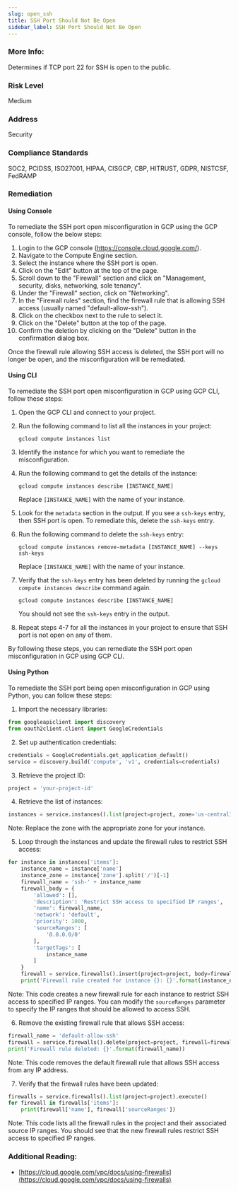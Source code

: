 ```yaml
---
slug: open_ssh
title: SSH Port Should Not Be Open
sidebar_label: SSH Port Should Not Be Open
---
```


### More Info:

Determines if TCP port 22 for SSH is open to the public.

### Risk Level

Medium

### Address

Security

### Compliance Standards

SOC2, PCIDSS, ISO27001, HIPAA, CISGCP, CBP, HITRUST, GDPR, NISTCSF, FedRAMP

### Remediation

#### Using Console

To remediate the SSH port open misconfiguration in GCP using the GCP console, follow the below steps:

1. Login to the GCP console (https://console.cloud.google.com/).
2. Navigate to the Compute Engine section.
3. Select the instance where the SSH port is open.
4. Click on the "Edit" button at the top of the page.
5. Scroll down to the "Firewall" section and click on "Management, security, disks, networking, sole tenancy".
6. Under the "Firewall" section, click on "Networking".
7. In the "Firewall rules" section, find the firewall rule that is allowing SSH access (usually named "default-allow-ssh").
8. Click on the checkbox next to the rule to select it.
9. Click on the "Delete" button at the top of the page.
10. Confirm the deletion by clicking on the "Delete" button in the confirmation dialog box.

Once the firewall rule allowing SSH access is deleted, the SSH port will no longer be open, and the misconfiguration will be remediated.

#### Using CLI

To remediate the SSH port open misconfiguration in GCP using GCP CLI, follow these steps:

1. Open the GCP CLI and connect to your project.

2. Run the following command to list all the instances in your project:

   ```
   gcloud compute instances list
   ```

3. Identify the instance for which you want to remediate the misconfiguration.

4. Run the following command to get the details of the instance:

   ```
   gcloud compute instances describe [INSTANCE_NAME]
   ```

   Replace `[INSTANCE_NAME]` with the name of your instance.

5. Look for the `metadata` section in the output. If you see a `ssh-keys` entry, then SSH port is open. To remediate this, delete the `ssh-keys` entry.

6. Run the following command to delete the `ssh-keys` entry:

   ```
   gcloud compute instances remove-metadata [INSTANCE_NAME] --keys ssh-keys
   ```

   Replace `[INSTANCE_NAME]` with the name of your instance.

7. Verify that the `ssh-keys` entry has been deleted by running the `gcloud compute instances describe` command again.

   ```
   gcloud compute instances describe [INSTANCE_NAME]
   ```

   You should not see the `ssh-keys` entry in the output.

8. Repeat steps 4-7 for all the instances in your project to ensure that SSH port is not open on any of them.

By following these steps, you can remediate the SSH port open misconfiguration in GCP using GCP CLI.

#### Using Python

To remediate the SSH port being open misconfiguration in GCP using Python, you can follow these steps:

1. Import the necessary libraries:

```python
from googleapiclient import discovery
from oauth2client.client import GoogleCredentials
```

2. Set up authentication credentials:

```python
credentials = GoogleCredentials.get_application_default()
service = discovery.build('compute', 'v1', credentials=credentials)
```

3. Retrieve the project ID:

```python
project = 'your-project-id'
```

4. Retrieve the list of instances:

```python
instances = service.instances().list(project=project, zone='us-central1-a').execute()
```

Note: Replace the zone with the appropriate zone for your instance.

5. Loop through the instances and update the firewall rules to restrict SSH access:

```python
for instance in instances['items']:
    instance_name = instance['name']
    instance_zone = instance['zone'].split('/')[-1]
    firewall_name = 'ssh-' + instance_name
    firewall_body = {
        'allowed': [],
        'description': 'Restrict SSH access to specified IP ranges',
        'name': firewall_name,
        'network': 'default',
        'priority': 1000,
        'sourceRanges': [
            '0.0.0.0/0'
        ],
        'targetTags': [
            instance_name
        ]
    }
    firewall = service.firewalls().insert(project=project, body=firewall_body).execute()
    print('Firewall rule created for instance {}: {}'.format(instance_name, firewall['id']))
```

Note: This code creates a new firewall rule for each instance to restrict SSH access to specified IP ranges. You can modify the `sourceRanges` parameter to specify the IP ranges that should be allowed to access SSH.

6. Remove the existing firewall rule that allows SSH access:

```python
firewall_name = 'default-allow-ssh'
firewall = service.firewalls().delete(project=project, firewall=firewall_name).execute()
print('Firewall rule deleted: {}'.format(firewall_name))
```

Note: This code removes the default firewall rule that allows SSH access from any IP address.

7. Verify that the firewall rules have been updated:

```python
firewalls = service.firewalls().list(project=project).execute()
for firewall in firewalls['items']:
    print(firewall['name'], firewall['sourceRanges'])
```

Note: This code lists all the firewall rules in the project and their associated source IP ranges. You should see that the new firewall rules restrict SSH access to specified IP ranges.


### Additional Reading:

- [https://cloud.google.com/vpc/docs/using-firewalls](https://cloud.google.com/vpc/docs/using-firewalls) 

